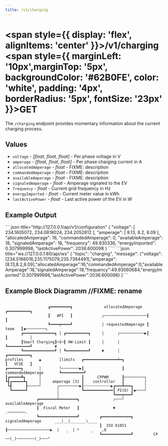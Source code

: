 ```yaml
---
title: /v1/charging
---
```




#
# <span style={{ display: 'flex', alignItems: 'center' }}>/v1/charging <span style={{ marginLeft: '10px',marginTop: '5px', backgroundColor: '#62B0FE', color: 'white', padding: '4px', borderRadius: '5px', fontSize: '23px' }}>GET</span></span>

The `/charging` endpoint provides momentary information about the current charging process.

## Values

- `voltage` - *\[float, float, float\]* - Per phase voltage in V
- `amperage` - *\[float, float, float\]* - Per phase charging current in A
- `allocatedAmperage` - *float* - FIXME: description
- `commandedAmperage` - *float* - FIXME: description
- `availableAmperage` - *float* - FIXME: description
- `signaledAmperage` - *float* - Amperage signaled to the EV
- `frequency` - *float* - Current grid frequency in Hz
- `energyImported` - *float* - Current meter value in kWh
- `lastActivePower` - *float* - Last active power of the EV in W

## Example Output

<Tabs>
  <TabItem value="rest" label="REST" default>
    ``` json title="http://127.0.0.1/api/v1/configuration"
    {
      "voltage": [
        234.1605072,
        234.0818024,
        234.2052612
      ],
      "amperage": [
        8.13,
        8.2,
        8.09
      ],
      "allocatedAmperage": 16,
      "commandedAmperage": 0,
      "availableAmperage": 18,
      "signaledAmperage": 18,
      "frequency": 49.930336,
      "energyImported": 0.307999998,
      "lastActivePower": 2036.600098
    }
    `````
  </TabItem>
  <TabItem value="ws" label="WebSocket">
    ```json title="ws://127.0.0.1:80/api/ws"
    {
      "topic": "charging",
      "message": {"voltage":[234.5166016,235.1175079,235.7384491],"amperage":[8.13,8.2,8.09],"allocatedAmperage":16,"commandedAmperage":0,"availableAmperage":18,"signaledAmperage":18,"frequency":49.93060684,"energyImported":0.307999998,"lastActivePower":2036.600098}
    }  
    ```
  </TabItem>
</Tabs>


## Example Block Diagramm //FIXME: rename

```
              
                   ┏━━━━━━━━━┓              allocatedAmperage  ┏━━━━━━━━━━┓
                   ┃   API   ┃             ┌───────────────────┨          ┃
                   ┗━━━━┯━━━━┛             │ requestedAmperage ┃   team   ┃◀─────────┐
       ┏━━━━━━━━━━━━━━┓ │ ┏━━━━━━━━━━┓     │      ┌───────────▶┃          ┃          │
       ┃Smart Charging┠─┼─┨ HW-Limit ┃     │      │            ┗━━━━━━━━━━┛          ▼
       ┗━━━━━━━━━━━━━━┛ │ ┗━━━━━━━━━━┛     ▼      │                            ┏━━━━━━━━━━┓
profiles       ▲        │limits   ┏━━━━━━━━━━━━━━━┷━┓                          ┃   VCSE   ┃
┏━━━━━━┓       │        └────────▶┃                 ┃  commandedAmperage       ┗━━━━━━━━━━┛
┃┏━━━━━┻┓      │                  ┃      CPPWM      ┠─────────┐
┗┫┏━━━━━┻┓     │     amperage [3] ┃    controller   ┃         │
 ┗┫      ┠─────┘       ┌─────────▶┃┄┄┄┄┄┄┄┄┄┄┄┄▶┏━━━┻━━━┓     │
  ┗━━━━━━┛             │          ┗━━━━━━━━━━━━━┃ PI(D) ┃◀────┘
                       │                        ┗━━━┯━━━┛
              ┏━━━━━━━━┷━━━━━━━━┓               ┌───┘ availableAmperage
              ┃  Fiscal Meter   ┃               ▼                                   .────────.
              ┗━━━━━━━━━━━━━━━━━┛         ┏━━━━━━━━━━━━━┓ signaledAmperage      ___|__|_______\____ 
                                          ┃  ISO 61851  ┠───────────────────▶  |   _  | *     _    ,O
                                          ┗━━━━━━━━━━━━━┛         CP            ──(_)────────(_)───°
```
